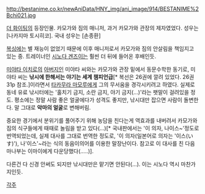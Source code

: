 http://bestanime.co.kr/newAniData/HNY_img/ani_image/914/BESTANIME%2Bchi021.jpg

[[더 화이팅]]의 등장인물. 카모가와 짐의 매니저, 과거 카모가와 관장의 제자였었다. 성우는 [나카지마 토시히코]. 국내 성우는 [손종환]

[[복싱]]에는 별 재능이 없었기 때문에 이후 매니저로서 카모가와 짐의 안살림을 책임지고 있는 중. 트레이너인 [[시노다 겐즈이]]는 훨씬 더 뒤에 들어온 후배인듯.

[[미야타 이치로]]의 [[아버지]]인 미야타 씨와는 카모가와 관장 밑에서 동문수학한 동기로, 미야타 씨는 '''낚시에 한해서는 야기는 세계 챔피언급'''[* 복선은 26권에 깔려 있었다. 26권 31p 참조.]이라면서 [[타카무라 마모루]]에게 그의 무서움을 경각시키려고 하였다. 실제로 동네 유료 낚시터에는 '훌치기 금지, 소란 금지, 야기 금지(...)'라는 팻말이 걸려있을 정도. 평소에는 정말 사람 좋은 얼굴에다가 성격도 좋지만, 낚시대만 잡으면 사람이 돌변한다. 말 그대로 '''악마의 얼굴'''로 변해버림.

중요한 경기에서 분위기를 풀어주기 위해 농담을 친다는게 역효과를 내버려서 카모가와 짐의 식구들에게 때때로 놀림을 받고 있다(...)[* 국내판에서는 '이 의자, 나이스~'정도로 번역되었는데, 실제 대사를 그대로 번역한 정도로, '이 의자(일본어로 의자는 '이스(いす)'), 나'이스'~라는 식의 동음이의어를 이용한 말장난이다. 참고로 이 대사를 친 다음 마나부는 이마이에게 다운당했다(.....)].

다른건 다 신경 안써도 되지만 낚시대만은 맡기면 안된다(...). 이는 시노다 역시 마찬가지인듯.

[[각주]]
